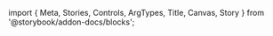 ﻿import { Meta, Stories, Controls, ArgTypes, Title, Canvas, Story } from '@storybook/addon-docs/blocks';

<Meta of={ContextMenuStories} />
<Title />

<Canvas of={ContextMenuStories.Example} sourceState={"none"} layout={"centered"}/>

<Controls of={ContextMenuStories.Example}/>
<SourceCode code={rawCode}/>

```fsharp
let showGitLog,setShowGitLog = createSignal true
let showHistory,setShowHistory = createSignal false
let branch,setBranch = createSignal "main"
ContextMenu() {
    ContextMenuTrigger(class' = "flex h-[150px] w-[300px] items-center justify-center \
                       rounded-md border border-dashed text-sm")
        { "Right click here." }
    ContextMenuPortal() {
        ContextMenuContent(class' = "w-48") {
            let inline makeContextItem (value: string) (shortcut: string) disabled =
                ContextMenuItem(disabled = disabled) {
                    span() { value }
                    ContextMenuShortcut() { shortcut }
                }
            makeContextItem "Commit" "Ctrl+K" false
            makeContextItem "Push" "Shift+Ctrl+K" false
            makeContextItem "Update Project" "Ctrl+T" true
            ContextMenuSub(overlap=true) {
                ContextMenuSubTrigger() { "GitHub" }
                ContextMenuPortal() {
                    ContextMenuSubContent() {
                        let inline makeContextItem (value: string) =
                            ContextMenuItem() { value }
                        makeContextItem "Create Pull Request..."
                        makeContextItem "View Pull Requests"
                        makeContextItem "Sync Fork"
                        ContextMenuSeparator()
                        makeContextItem "Open on GitHub"
                    }
                }
            }
            ContextMenuSeparator()
            let inline makeCheckbox
                (value: string)
                (accessor: Accessor<bool>)
                (setter: Setter<bool>) =
                ContextMenuCheckboxItem(checked'=accessor(), onChange=unbox setter) { value }
            makeCheckbox "Show Git Log" showGitLog setShowGitLog
            makeCheckbox "Show History" showHistory setShowHistory
            ContextMenuSeparator()
            ContextMenuGroup() {
                ContextMenuGroupLabel() { "Branches" }
                ContextMenuRadioGroup(value = branch(), onChange = unbox setBranch) {
                    ContextMenuRadioItem(value = "main") { "main" }
                    ContextMenuRadioItem(value = "develop") { "develop" }
                }
            }
        }
    }
}
```

## Components
### ContextMenu
<ArgTypes of={ContextMenuStories} />

### ContextMenuTrigger
<ArgTypes of={ContextMenuTriggerStories} />

### ContextMenuPortal
<ArgTypes of={ContextMenuPortalStories} />

### ContextMenuSub
<ArgTypes of={ContextMenuSubStories} />

### ContextMenuGroup
<ArgTypes of={ContextMenuGroupStories} />

### ContextMenuRadioGroup
<ArgTypes of={ContextMenuRadioGroupStories} />

### ContextMenuContent
<ArgTypes of={ContextMenuContentStories} />

### ContextMenuItem
<ArgTypes of={ContextMenuItemStories} />

### ContextMenuShortcut
<ArgTypes of={ContextMenuShortcutStories} />

### ContextMenuSeparator
<ArgTypes of={ContextMenuSeparatorStories} />

### ContextMenuSubTrigger
<ArgTypes of={ContextMenuSubTriggerStories} />

### ContextMenuSubContent
<ArgTypes of={ContextMenuSubContentStories} />

### ContextMenuCheckboxItem
<ArgTypes of={ContextMenuCheckboxItemStories} />

### ContextMenuGroupLabel
<ArgTypes of={ContextMenuGroupLabelStories} />

### ContextMenuRadioItem
<ArgTypes of={ContextMenuRadioItemStories} />
